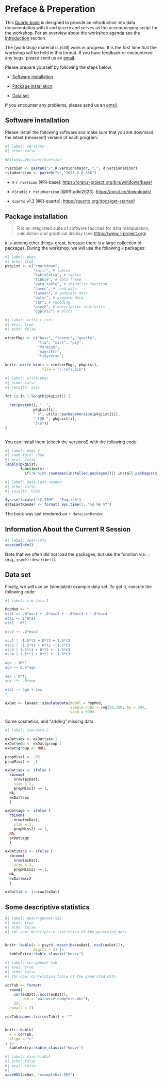 
# Preface & Preperation {.unnumbered}


This [Quarto book](https://quarto.org/docs/books/) is designed to provide an introduction into data documentation with `R` and `Quarto` and serves as the accompanying script for the workshop. For an overview about the workshop agenda see the [Introduction](#intro.qmd) section. 

::: {.callout-important}

The (workshop) material is (still) work in progress. It is the first time that the workshop will be held in this format. If you have feedback or encountered any bugs, please send us an [email](mailto:sven.rieger@uni-tuebingen.de).

:::


Please prepare yourself by following the steps below:

- [Software installation](#software-install)

- [Package installation](#pkg-install)

- [Data set](#gen-dat)

If you encounter any problems, please send us an [email](mailto:sven.rieger@uni-tuebingen.de).

## Software installation {#software-install}

Please install the following software and make sure that you are download the latest (released!) version of each program:

```r
#| label: versions
#| echo: false

#RStudio.Version()$version

rversion <- paste0("v",R.version$major, ".", R.version$minor) 
rstudversion <- paste0("v","2023.3.0.386")

```


- `R` `r rversion` [@R-base]: [https://cran.r-project.org/bin/windows/base/](https://cran.r-project.org/bin/windows/base/){target="_blank"}

- `RStudio` `r rstudversion` [@RStudio2023]: [https://posit.co/downloads/](https://posit.co/downloads/){target="_blank"}

- `Quarto` v1.3 [@R-quarto]: [https://quarto.org/docs/get-started/](https://quarto.org/docs/get-started/){target="_blank"} 



## Package installation {#pkg-install}

> R is an integrated suite of software facilities for data manipulation, calculation and graphical display (see [https://www.r-project.org](https://www.r-project.org/about.html){target="_blank"}).

`R` is--among other things--great, because there is a large collection of packages. During the workshop, we will use the following `R` packages:

```r
#| label: pkgs
#| echo: true
pkgList <- c("rmarkdown",
             "knitr", # tables
             "kableExtra", # tables
             "tibble", # data frame
             "data.table", # rbindlist function
             "haven", # read data
             "lavaan", # generate data
             "dplyr", # prepare data
             "car", # recoding
             "psych", # descriptive statistics
             "ggplot2") # plots
```

```r
#| label: write-r-refs
#| eval: true
#| echo: false

otherPkgs <- c("base", "learnr", "quarto",
               "ltm", "mirt", "psy",
               "foreign",
               "magrittr",
               "tidyverse")

knitr::write_bib(x = c(otherPkgs, pkgList),
                 file = "r-refs.bib")
```

```r
#| label: write-pkgs
#| echo: false
#| results: asis

for (i in 1:length(pkgList)) {
  
  cat(paste0(i, ". ",
             pkgList[i],
             " v", utils::packageVersion(pkgList[i]),
             " [@R-", pkgList[i],
             "]\n"))
}
    

```

You can install them (check the versions!) with the following code: 

```r
#| label: pkgs-2
#| code-fold: show
#| eval: false
lapply(pkgList,
       function(x) 
         if(!x %in% rownames(installed.packages())) install.packages(x))
```


```r
#| label: date-last-render
#| echo: false
#| results: hide

Sys.setlocale("LC_TIME", "English")
dateLastRender <- format( Sys.time(), "%d %B %Y")
```

The book was last rendered on `r dateLastRender`.

::: {.callout-note collapse="true"}
## Information About the Current R Session

```r
#| label: sess-info
sessionInfo()
```

Note that we often did not load the packages, but use the function via `::` (e.g., `psych::describe()`).

:::



## Data set {#gen-dat}

Finally, we will use an (simulated) example data set. To get it, execute the following code:

```r
#| label: sim-data-1

PopMod <- "
eta1 =~ .8*msc1 + .8*msc2 + -.8*msc3 + -.8*msc4
eta1 ~~ 1*eta1
eta1 ~ 0*1

msc3 ~~ .2*msc4

msc1 | -1.5*t1 + 0*t2 + 1.5*t3
msc2 | -1.5*t1 + 0*t2 + 1.5*t3
msc3 | 1.5*t1 + 0*t2 + -1.5*t3
msc4 | 1.5*t1 + 0*t2 + -1.5*t3

age ~ 10*1
age ~~ 2.5*age

sex | 0*t1
sex ~*~ .5*sex

eta1 ~~ age + sex
"

exDat <- lavaan::simulateData(model = PopMod,
                              sample.nobs = seq(50,250, by = 50),
                              seed = 999)
```

Some cosmetics, and "adding" missing data.

```r
#| label: sim-data-2

exDat$sex <- exDat$sex-1
exDat$edu <- exDat$group-1
exDat$group <- NULL

propMiss1 <- .05
propMiss2 <- .1

exDat$sex <- ifelse (
  rbinom(
    nrow(exDat),
    size = 1,
    propMiss1) == 1,
  NA,
  exDat$sex
  )

exDat$age <- ifelse (
  rbinom(
    nrow(exDat),
    size = 1,
    propMiss2) == 1,
  NA,
  exDat$age
  )

exDat$msc2 <- ifelse (
  rbinom(
    nrow(exDat),
    size = 1,
    propMiss2) == 1,
  NA,
  exDat$msc2
  )

exDat$id <- 1:nrow(exDat)
```

::: {.callout-note collapse="true"}
## Some descriptive statistics

```r
#| label: descr-gendat-tab
#| eval: true
#| echo: false
#| tbl-cap: Descriptive statistics of the generated data


knitr::kable(x = psych::describe(exDat[,-ncol(exDat)]),
             digits = 2) |> 
  kableExtra::kable_classic("hover")


```



```r
#| label: cor-gendat-tab
#| eval: true
#| echo: false
#| tbl-cap: Correlation table of the generated data

corTab <- format(
  round(
    cor(exDat[,-ncol(exDat)],
        use = "pairwise.complete.obs"),
    2),
  nsmall = 2)

corTab[upper.tri(corTab)] <- ""


knitr::kable(
  x = corTab,
  align = "c"
) |> 
  kableExtra::kable_classic("hover")


```

:::

```r
#| label: save-simDat
#| echo: false
#| eval: false
#|
saveRDS(exDat, "exampleDat.RDS")
```



